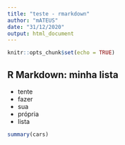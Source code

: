 ```yaml
---
title: "teste - rmarkdown"
author: "mATEUS"
date: "31/12/2020"
output: html_document
---
```


```r
knitr::opts_chunk$set(echo = TRUE)
```

## R Markdown: minha lista

- tente  
- fazer  
- sua  
- própria  
- lista 



```r
summary(cars)
```

